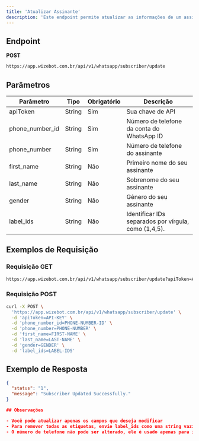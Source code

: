 ```yaml
---
title: 'Atualizar Assinante'
description: 'Este endpoint permite atualizar as informações de um assinante existente.'
---
```


## Endpoint

<Icon icon="circle-right" color="#F87171" size={20} /> **POST**

```bash
https://app.wizebot.com.br/api/v1/whatsapp/subscriber/update
```

## Parâmetros

| Parâmetro | Tipo | Obrigatório | Descrição |
|-----------|------|-------------|-----------|
| apiToken | String | Sim | Sua chave de API |
| phone_number_id | String | Sim | Número de telefone da conta do WhatsApp ID |
| phone_number | String | Sim | Número de telefone do assinante |
| first_name | String | Não | Primeiro nome do seu assinante |
| last_name | String | Não | Sobrenome do seu assinante |
| gender | String | Não | Gênero do seu assinante |
| label_ids | String | Não | Identificar IDs separados por vírgula, como (1,4,5). |

## Exemplos de Requisição

### <Icon icon="circle-right" color="#34D399" size={20} /> Requisição GET

```bash
https://app.wizebot.com.br/api/v1/whatsapp/subscriber/update?apiToken=API-KEY&phone_number_id=PHONE-NUMBER-ID&phone_number=PHONE-NUMBER&first_name=FIRST-NAME&last_name=LAST-NAME&gender=GENDER&label_ids=LABEL-IDS
```

### <Icon icon="circle-right" color="#F87171" size={20} /> Requisição POST

```bash
curl -X POST \
  'https://app.wizebot.com.br/api/v1/whatsapp/subscriber/update' \
  -d 'apiToken=API-KEY' \
  -d 'phone_number_id=PHONE-NUMBER-ID' \
  -d 'phone_number=PHONE-NUMBER' \
  -d 'first_name=FIRST-NAME' \
  -d 'last_name=LAST-NAME' \
  -d 'gender=GENDER' \
  -d 'label_ids=LABEL-IDS'
```

## Exemplo de Resposta

```json
{
  "status": "1",
  "message": "Subscriber Updated Successfully."
}

## Observações

- Você pode atualizar apenas os campos que deseja modificar
- Para remover todas as etiquetas, envie label_ids como uma string vazia
- O número de telefone não pode ser alterado, ele é usado apenas para identificar o assinante

